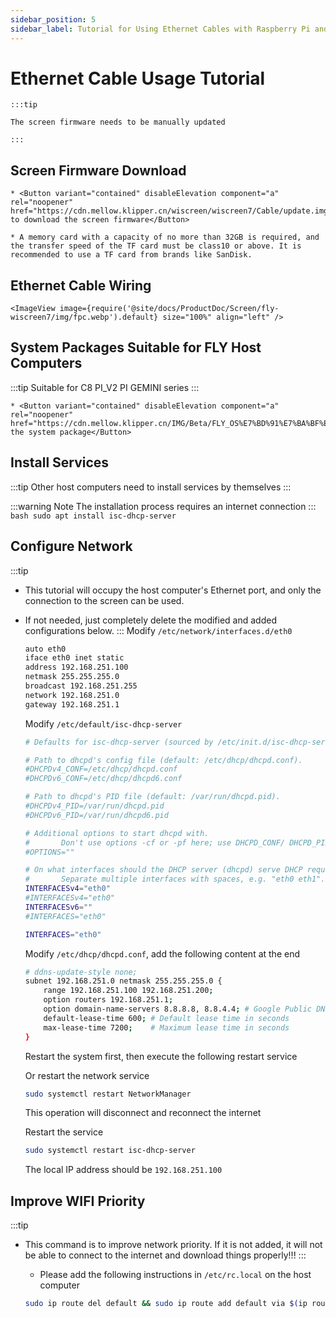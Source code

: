```yaml
---
sidebar_position: 5
sidebar_label: Tutorial for Using Ethernet Cables with Raspberry Pi and Other Host Computers
---
```





# Ethernet Cable Usage Tutorial


    :::tip

    The screen firmware needs to be manually updated

    :::

## Screen Firmware Download

    * <Button variant="contained" disableElevation component="a" rel="noopener" href="https://cdn.mellow.klipper.cn/wiscreen/wiscreen7/Cable/update.img">Click to download the screen firmware</Button>

    * A memory card with a capacity of no more than 32GB is required, and the transfer speed of the TF card must be class10 or above. It is recommended to use a TF card from brands like SanDisk.


## Ethernet Cable Wiring

    <ImageView image={require('@site/docs/ProductDoc/Screen/fly-wiscreen7/img/fpc.webp').default} size="100%" align="left" />


## System Packages Suitable for FLY Host Computers

:::tip
Suitable for C8 PI_V2 PI GEMINI series
:::

    * <Button variant="contained" disableElevation component="a" rel="noopener" href="https://cdn.mellow.klipper.cn/IMG/Beta/FLY_OS%E7%BD%91%E7%BA%BF%E5%B1%8F%E7%B3%BB%E7%BB%9F.img.xz">Download the system package</Button>


## Install Services

:::tip
Other host computers need to install services by themselves
:::

:::warning Note
The installation process requires an internet connection
:::
    ```bash
    sudo apt install isc-dhcp-server
    ```
## Configure Network

:::tip
* This tutorial will occupy the host computer's Ethernet port, and only the connection to the screen can be used.
* If not needed, just completely delete the modified and added configurations below.
:::
    Modify `/etc/network/interfaces.d/eth0`

    ```bash
    auto eth0
    iface eth0 inet static
    address 192.168.251.100
    netmask 255.255.255.0
    broadcast 192.168.251.255
    network 192.168.251.0
    gateway 192.168.251.1
    ```

    Modify `/etc/default/isc-dhcp-server`

    ```bash
    # Defaults for isc-dhcp-server (sourced by /etc/init.d/isc-dhcp-server)

    # Path to dhcpd's config file (default: /etc/dhcp/dhcpd.conf).
    #DHCPDv4_CONF=/etc/dhcp/dhcpd.conf
    #DHCPDv6_CONF=/etc/dhcp/dhcpd6.conf

    # Path to dhcpd's PID file (default: /var/run/dhcpd.pid).
    #DHCPDv4_PID=/var/run/dhcpd.pid
    #DHCPDv6_PID=/var/run/dhcpd6.pid

    # Additional options to start dhcpd with.
    #       Don't use options -cf or -pf here; use DHCPD_CONF/ DHCPD_PID instead
    #OPTIONS=""

    # On what interfaces should the DHCP server (dhcpd) serve DHCP requests?
    #       Separate multiple interfaces with spaces, e.g. "eth0 eth1".
    INTERFACESv4="eth0"
    #INTERFACESv4="eth0"
    INTERFACESv6=""
    #INTERFACES="eth0"

    INTERFACES="eth0"
    ```

    Modify `/etc/dhcp/dhcpd.conf`, add the following content at the end

    ```bash
    # ddns-update-style none;
    subnet 192.168.251.0 netmask 255.255.255.0 {
        range 192.168.251.100 192.168.251.200;
        option routers 192.168.251.1;
        option domain-name-servers 8.8.8.8, 8.8.4.4; # Google Public DNS as an example
        default-lease-time 600; # Default lease time in seconds
        max-lease-time 7200;    # Maximum lease time in seconds
    }
    ```

    Restart the system first, then execute the following restart service

    Or restart the network service

    ```bash
    sudo systemctl restart NetworkManager
    ```

    This operation will disconnect and reconnect the internet

    Restart the service

    ```bash
    sudo systemctl restart isc-dhcp-server
    ```

    The local IP address should be `192.168.251.100`

## Improve WIFI Priority

:::tip
* This command is to improve network priority. If it is not added, it will not be able to connect to the internet and download things properly!!!
:::
    * Please add the following instructions in `/etc/rc.local` on the host computer

    ```bash
    sudo ip route del default && sudo ip route add default via $(ip route show dev wlan0 | grep 'default via' | awk 'NR==1 {print $3}') dev wlan0
    ```
